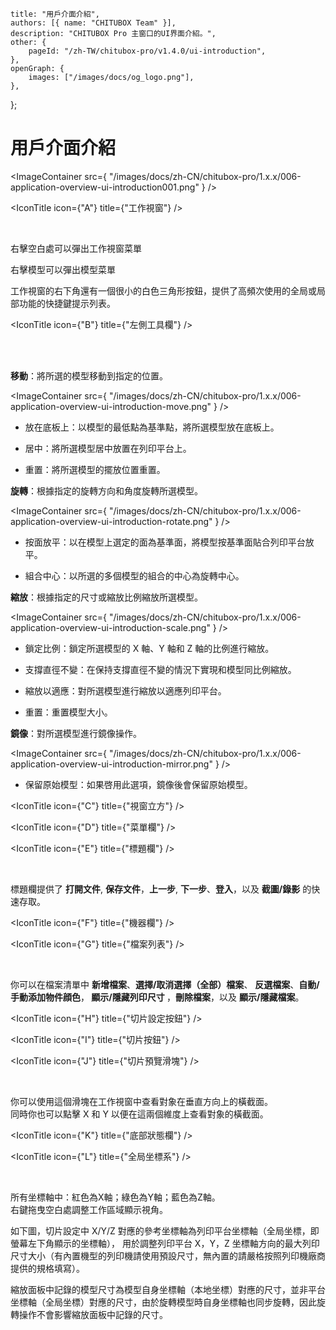 
	title: "用戶介面介紹",
	authors: [{ name: "CHITUBOX Team" }],
	description: "CHITUBOX Pro 主窗口的UI界面介紹。",
	other: {
		pageId: "/zh-TW/chitubox-pro/v1.4.0/ui-introduction",
	},
	openGraph: {
		images: ["/images/docs/og_logo.png"],
	},
};

# 用戶介面介紹

<ImageContainer
	src={
		"/images/docs/zh-CN/chitubox-pro/1.x.x/006-application-overview-ui-introduction001.png"
	}
/>

<IconTitle icon={"A"} title={"工作視窗"} />

<div style={{ display: "flex" }}>
	<div>&emsp;&emsp;&emsp;</div>
	<div>
		<p>右擊空白處可以彈出工作視窗菜單</p>
		<ImageContainer
			src={
				"/images/docs/zh-CN/chitubox-pro/1.x.x/006-application-overview-ui-introduction001a1.png"
			}
		/>
		<p>右擊模型可以彈出模型菜單</p>
		<ImageContainer
			src={
				"/images/docs/zh-CN/chitubox-pro/1.x.x/006-application-overview-ui-introduction001a3.png"
			}
		/>
		<p>
			工作視窗的右下角還有一個很小的白色三角形按鈕，提供了高頻次使用的全局或局部功能的快捷鍵提示列表。
		</p>
		<ImageContainer
			src={
				"/images/docs/zh-CN/chitubox-pro/1.x.x/006-application-overview-ui-introduction001a2.png"
			}
		/>
	</div>
</div>

<IconTitle icon={"B"} title={"左側工具欄"} />

<div style={{ display: "flex" }}>
	<div>&emsp;&emsp;&emsp;</div>
	<div>
		<div>
			<ImageContainer
				src={
					"/images/docs/zh-CN/chitubox-pro/1.x.x/006-application-overview-ui-introduction001b1.png"
				}
			/>
		</div>
		<br />
		<ImageComparison
			img1Src={"/images/docs/zh-CN/chitubox-pro/1.x.x/gif/005move.gif"}
			text1={"移動"}
			img2Src={"/images/docs/zh-CN/chitubox-pro/1.x.x/gif/006rotate.gif"}
			text2={"旋轉"}
		/>
		<ImageComparison
			img1Src={"/images/docs/zh-CN/chitubox-pro/1.x.x/gif/007scale.gif"}
			text1={"縮放"}
			img2Src={"/images/docs/zh-CN/chitubox-pro/1.x.x/gif/008mirror.gif"}
			text2={"鏡像"}
		/>
	</div>
</div>

<p>
	<b>移動</b>：將所選的模型移動到指定的位置。
</p>

<ImageContainer
	src={
		"/images/docs/zh-CN/chitubox-pro/1.x.x/006-application-overview-ui-introduction-move.png"
	}
/>

-   放在底板上：以模型的最低點為基準點，將所選模型放在底板上。

-   居中：將所選模型居中放置在列印平台上。

-   重置：將所選模型的擺放位置重置。

<p>
	<b>旋轉</b>：根據指定的旋轉方向和角度旋轉所選模型。
</p>

<ImageContainer
	src={
		"/images/docs/zh-CN/chitubox-pro/1.x.x/006-application-overview-ui-introduction-rotate.png"
	}
/>

-   按面放平：以在模型上選定的面為基準面，將模型按基準面貼合列印平台放平。

-   組合中心：以所選的多個模型的組合的中心為旋轉中心。

<p>
	<b>縮放</b>：根據指定的尺寸或縮放比例縮放所選模型。
</p>

<ImageContainer
	src={
		"/images/docs/zh-CN/chitubox-pro/1.x.x/006-application-overview-ui-introduction-scale.png"
	}
/>

-   鎖定比例：鎖定所選模型的 X 軸、Y 軸和 Z 軸的比例進行縮放。

-   支撐直徑不變：在保持支撐直徑不變的情況下實現和模型同比例縮放。

-   縮放以適應：對所選模型進行縮放以適應列印平台。

-   重置：重置模型大小。

<p>
	<b>鏡像</b>：對所選模型進行鏡像操作。
</p>

<ImageContainer
	src={
		"/images/docs/zh-CN/chitubox-pro/1.x.x/006-application-overview-ui-introduction-mirror.png"
	}
/>

-   保留原始模型：如果啓用此選項，鏡像後會保留原始模型。

<IconTitle icon={"C"} title={"視窗立方"} />

<IconTitle icon={"D"} title={"菜單欄"} />

<IconTitle icon={"E"} title={"標題欄"} />

<div style={{ display: "flex" }}>
	<div>&emsp;&emsp;&emsp;</div>
	<div>
		<p>
			標題欄提供了 <b>打開文件</b>, <b>保存文件</b>，<b>上一步</b>,
		<b>下一步</b>、<b>登入</b>，以及 <b>截圖/錄影</b> 的快速存取。
		</p>
	</div>
</div>

<IconTitle icon={"F"} title={"機器欄"} />

<IconTitle icon={"G"} title={"檔案列表"} />

<div style={{ display: "flex" }}>
	<div>&emsp;&emsp;&emsp;</div>
	<div>
		<ImageContainer
			src={
				"/images/docs/zh-CN/chitubox-pro/1.x.x/006-application-overview-ui-introduction001g1.png"
			}
		/>
		<p>
			你可以在檔案清單中 <b>新增檔案</b>、<b>選擇/取消選擇（全部）檔案</b>、
            <b>反選檔案</b>、<b>自動/手動添加物件顔色</b>，<b>
				顯示/隱藏列印尺寸
			</b>，<b>刪除檔案</b>，以及 <b>顯示/隱藏檔案</b>。
		</p>
	</div>
</div>

<IconTitle icon={"H"} title={"切片設定按鈕"} />

<IconTitle icon={"I"} title={"切片按鈕"} />

<IconTitle icon={"J"} title={"切片預覽滑塊"} />

<div style={{ display: "flex" }}>
	<div>&emsp;&emsp;&emsp;</div>
	<div>
		<div
			style={{
				width: "100%",
				overflow: "auto",
				display: "flex",
			}}
		>
			<div style={{ flex: "8" }}>
				<p>
					你可以使用這個滑塊在工作視窗中查看對象在垂直方向上的橫截面。
					<br />
					同時你也可以點擊
					<span style={{ color: "red", fontWeight: "bold" }}>X</span>
					和
					<span style={{ color: "lightgreen", fontWeight: "bold" }}>Y</span>
					以便在這兩個維度上查看對象的橫截面。
				</p>
				<p>
					<ImageContainer
						src={
							"/images/docs/zh-CN/chitubox-pro/1.x.x/006-application-overview-ui-introduction001j2.png"
						}
					/>
				</p>
			</div>
			<div style={{ flex: "0.5" }} />
			<div style={{ flex: "1.5" }}>
				<ImageContainer
					src={
						"/images/docs/zh-CN/chitubox-pro/1.x.x/006-application-overview-ui-introduction001j1.png"
					}
				/>
			</div>
		</div>
	</div>
</div>

<IconTitle icon={"K"} title={"底部狀態欄"} />

<IconTitle icon={"L"} title={"全局坐標系"} />

<div style={{ display: "flex" }}>
	<div>&emsp;&emsp;&emsp;</div>
	<div>
		<p>
			所有坐標軸中：紅色為X軸；綠色為Y軸；藍色為Z軸。
			<br />
			右鍵拖曳空白處調整工作區域顯示視角。
		</p>
		<ImageContainer
			src={
				"/images/docs/zh-CN/chitubox-pro/1.x.x/006-application-overview-ui-introduction001l-1.png"
			}
		/>
		<p>
			如下圖，切片設定中 X/Y/Z
			對應的參考坐標軸為列印平台坐標軸（全局坐標，即螢幕左下角顯示的坐標軸），
			用於調整列印平台 X，Y，Z
			坐標軸方向的最大列印尺寸大小（有內置機型的列印機請使用預設尺寸，無內置的請嚴格按照列印機廠商提供的規格填寫）。
		</p>
		<ImageContainer
			src={
				"/images/docs/zh-CN/chitubox-pro/1.x.x/006-application-overview-ui-introduction001l-2.png"
			}
		/>
	</div>
</div>

<Admonition type="note" title="注意">
	縮放面板中記錄的模型尺寸為模型自身坐標軸（本地坐標）對應的尺寸，並非平台坐標軸（全局坐標）對應的尺寸，由於旋轉模型時自身坐標軸也同步旋轉，因此旋轉操作不會影響縮放面板中記錄的尺寸。
</Admonition>
